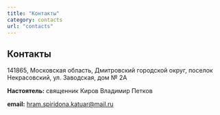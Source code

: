 ```yaml
---
title: "Контакты"
category: contacts
url: "contacts"
---
```


## Контакты

141865, Московская область, Дмитровский городской округ, поселок Некрасовский, ул. Заводская, дом № 2А

**Настоятель:** священник Киров Владимир Петков

**email:** hram.spiridona.katuar@mail.ru
